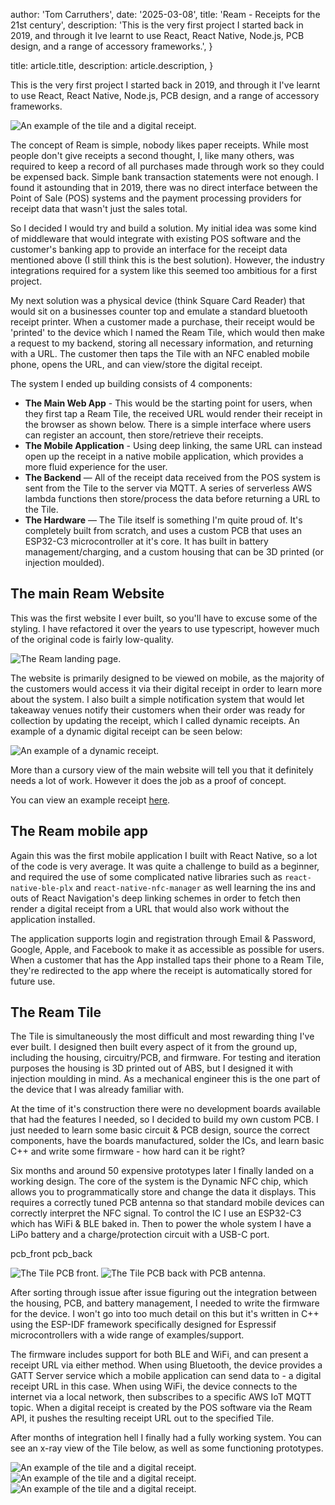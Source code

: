 
  author: 'Tom Carruthers',
  date: '2025-03-08',
  title: 'Ream - Receipts for the 21st century',
  description:
    'This is the very first project I started back in 2019, and through it Ive learnt to use React, React Native, Node.js, PCB design, and a range of accessory frameworks.',
}

  title: article.title,
  description: article.description,
}


This is the very first project I started back in 2019, and through
it I've learnt to use React, React Native, Node.js, PCB design, and
a range of accessory frameworks.

<Image src={hero} alt="An example of the tile and a digital receipt." />

The concept of Ream is simple, nobody likes paper receipts. While
most people don't give receipts a second thought, I, like many
others, was required to keep a record of all purchases made
through work so they could be expensed back. Simple bank
transaction statements were not enough. I found it astounding that
in 2019, there was no direct interface between the Point of Sale
(POS) systems and the payment processing providers for receipt
data that wasn't just the sales total.

So I decided I would try and build a solution. My initial idea was
some kind of middleware that would integrate with existing POS
software and the customer's banking app to provide an interface
for the receipt data mentioned above (I still think this is the
best solution). However, the industry integrations required for a
system like this seemed too ambitious for a first project.

My next solution was a physical device (think Square Card Reader)
that would sit on a businesses counter top and emulate a standard
bluetooth receipt printer. When a customer made a purchase, their
receipt would be 'printed' to the device which I named the Ream
Tile, which would then make a request to my backend, storing all
necessary information, and returning with a URL. The customer
then taps the Tile with an NFC enabled mobile phone, opens the URL,
and can view/store the digital receipt.

The system I ended up building consists of 4 components:

<ul className="mt-6 space-y-6">
  <li className="flex items-center gap-3">
    <span>
      <strong className="font-semibold">The Main Web App</strong> - This would
      be the starting point for users, when they first tap a Ream Tile, the
      received URL would render their receipt in the browser as shown below.
      There is a simple interface where users can register an account, then
      store/retrieve their receipts.
    </span>
  </li>
  <li className="flex items-center gap-4">
    <span>
      <strong className="font-semibold">The Mobile Application</strong> - Using
      deep linking, the same URL can instead open up the receipt in a native
      mobile application, which provides a more fluid experience for the user.
    </span>
  </li>
  <li className="flex items-center gap-4">
    <span>
      <strong className="font-semibold">The Backend</strong> — All of the
      receipt data received from the POS system is sent from the Tile to the
      server via MQTT. A series of serverless AWS lambda functions then
      store/process the data before returning a URL to the Tile.
    </span>
  </li>
  <li className="flex items-center gap-4">
    <span>
      <strong className="font-semibold">The Hardware</strong> — The Tile itself
      is something I'm quite proud of. It's completely built from scratch, and
      uses a custom PCB that uses an ESP32-C3 microcontroller at it's core. It
      has built in battery management/charging, and a custom housing that can be
      3D printed (or injection moulded).
    </span>
  </li>
</ul>

## The main Ream Website

This was the first website I ever built, so you'll have to excuse some
of the styling. I have refactored it over the years to use typescript,
however much of the original code is fairly low-quality.

<Image src={homepage} alt="The Ream landing page." />

The website is primarily designed to be viewed on mobile, as the
majority of the customers would access it via their digital receipt in
order to learn more about the system. I also built a simple notification
system that would let takeaway venues notify their customers when their
order was ready for collection by updating the receipt, which I called
dynamic receipts. An example of a dynamic digital receipt
can be seen below:

<div className="flex flex-col gap-y-6 sm:flex-row items-center justify-center sm:gap-x-4">

  <Image
    src={dynamic_receipt}
    alt="An example of a dynamic receipt."
    className=" w-[80%] sm:w-[50%] rounded-2xl"
  />
</div>

More than a cursory view of the main website will tell you that it
definitely needs a lot of work. However it does the job as a proof of
concept.

You can view an example receipt <a href="https://ream-1.web.app/receipt/74iUwpl0pjTt9uvva8bH" target="_blank">here</a>.

## The Ream mobile app

Again this was the first mobile application I built with React Native,
so a lot of the code is very average. It was quite a challenge to build
as a beginner, and required the use of some complicated native libraries
such as <code>react-native-ble-plx</code> and <code>react-native-nfc-manager</code>
as well learning the ins and outs of React Navigation's deep linking
schemes in order to fetch then render a digital receipt from a URL that
would also work without the application installed.

<div className="flex flex-col items-center justify-center">
  <VideoPlayer src="/Ream_App_Example.mp4" />
</div>

The application supports login and registration through Email &
Password, Google, Apple, and Facebook to make it as accessible as
possible for users. When a customer that has the App installed taps
their phone to a Ream Tile, they're redirected to the app where the receipt
is automatically stored for future use.

## The Ream Tile

The Tile is simultaneously the most difficult and most rewarding
thing I've ever built. I designed then built every aspect of it from
the ground up, including the housing, circuitry/PCB, and firmware.
For testing and iteration purposes the housing is 3D printed out of
ABS, but I designed it with injection moulding in mind. As a
mechanical engineer this is the one part of the device that I was
already familiar with.

<div className="flex h-[500px] flex-col items-center justify-center rounded-2xl border border-zinc-100 dark:border-zinc-600">
  <Tile_3D />
</div>

At the time of it's construction there were no development boards
available that had the features I needed, so I decided to build my own
custom PCB. I just needed to learn some basic circuit & PCB design,
source the correct components, have the boards manufactured, solder
the ICs, and learn basic C++ and write some firmware - how hard can it
be right?

Six months and around 50 expensive prototypes later I finally landed
on a working design. The core of the system is the Dynamic NFC chip,
which allows you to programmatically store and change the data it
displays. This requires a correctly tuned PCB antenna so that standard
mobile devices can correctly interpret the NFC signal. To control the
IC I use an ESP32-C3 which has WiFi & BLE baked in. Then to power the
whole system I have a LiPo battery and a charge/protection circuit
with a USB-C port.

pcb_front
pcb_back

<div className="flex flex-row items-center justify-center gap-x-4">
  <Image
    src={pcb_front}
    alt="The Tile PCB front."
    className="h-[500px] w-auto rounded-2xl"
  />
  <Image
    src={pcb_back}
    alt="The Tile PCB back with PCB antenna."
    className="h-[500px] w-auto rounded-2xl"
  />
</div>

After sorting through issue after issue figuring out the integration
between the housing, PCB, and battery management, I needed to write
the firmware for the device. I won't go into too much detail on this
but it's written in C++ using the ESP-IDF framework specifically
designed for Espressif microcontrollers with a wide range of
examples/support.

The firmware includes support for both BLE and WiFi, and can
present a receipt URL via either method. When using Bluetooth, the
device provides a GATT Server service which a mobile application can
send data to - a digital receipt URL in this case. When using WiFi,
the device connects to the internet via a local network, then
subscribes to a specific AWS IoT MQTT topic. When a digital receipt is
created by the POS software via the Ream API, it pushes the resulting
receipt URL out to the specified Tile.

After months of integration hell I finally had a fully working system.
You can see an x-ray view of the Tile below, as well as some
functioning prototypes.

<Image src={tile_cutaway_dark} alt="An example of the tile and a digital receipt." />
<Image src={tile_prototype} alt="An example of the tile and a digital receipt." />
<Image src={tile_dark} alt="An example of the tile and a digital receipt." />
